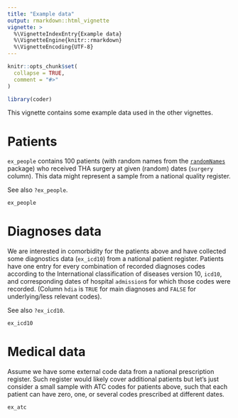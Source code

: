 ```yaml
---
title: "Example data"
output: rmarkdown::html_vignette
vignette: >
  %\VignetteIndexEntry{Example data}
  %\VignetteEngine{knitr::rmarkdown}
  %\VignetteEncoding{UTF-8}
---
```


```r
knitr::opts_chunk$set(
  collapse = TRUE,
  comment = "#>"
)
```

```r
library(coder)
```

This vignette contains some example data used in the other vignettes.

# Patients

`ex_people` contains 100 patients (with random names from the [`randomNames`](https://centerforassessment.github.io/randomNames/) package) who received THA surgery at given (random) dates (`surgery` column). This data might represent a sample from a national quality register.

See also `?ex_people`.

```r
ex_people
```

# Diagnoses data

We are interested in comorbidity for the patients above and have collected some diagnostics data (`ex_icd10`) from a national patient register. Patients have one entry for every combination of recorded diagnoses codes according to the International classification of diseases version 10, `icd10`, and corresponding dates of hospital `admission`s for which those codes were recorded. (Column `hdia` is `TRUE` for main diagnoses and `FALSE` for underlying/less relevant codes).

See also `?ex_icd10`.

```r
ex_icd10
```

# Medical data

Assume we have some external code data from a national prescription register. Such register would likely cover additional patients but let's just consider a small sample with ATC codes for patients above, such that each patient can have zero, one, or several codes prescribed at different dates.

```r
ex_atc

```
